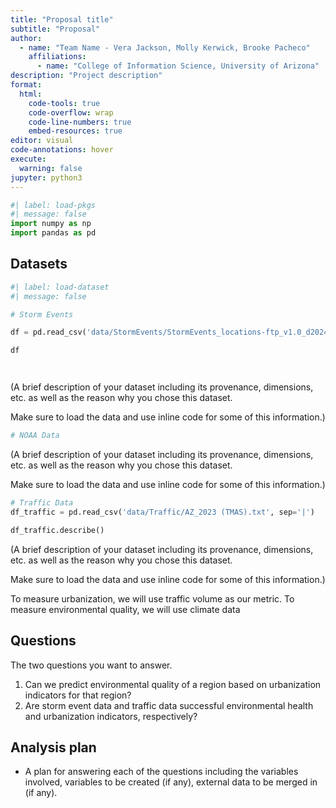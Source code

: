 ```yaml
---
title: "Proposal title"
subtitle: "Proposal"
author: 
  - name: "Team Name - Vera Jackson, Molly Kerwick, Brooke Pacheco"
    affiliations:
      - name: "College of Information Science, University of Arizona"
description: "Project description"
format:
  html:
    code-tools: true
    code-overflow: wrap
    code-line-numbers: true
    embed-resources: true
editor: visual
code-annotations: hover
execute:
  warning: false
jupyter: python3
---
```


```python
#| label: load-pkgs
#| message: false
import numpy as np
import pandas as pd
```

## Datasets

```python
#| label: load-dataset
#| message: false

# Storm Events

df = pd.read_csv('data/StormEvents/StormEvents_locations-ftp_v1.0_d2024_c20250731.csv')

df




```

(A brief description of your dataset including its provenance, dimensions, etc. as well as the reason why you chose this dataset.

Make sure to load the data and use inline code for some of this information.)





```python

# NOAA Data

```

(A brief description of your dataset including its provenance, dimensions, etc. as well as the reason why you chose this dataset.

Make sure to load the data and use inline code for some of this information.)





```python

# Traffic Data
df_traffic = pd.read_csv('data/Traffic/AZ_2023 (TMAS).txt', sep='|')

df_traffic.describe()


```

(A brief description of your dataset including its provenance, dimensions, etc. as well as the reason why you chose this dataset.

Make sure to load the data and use inline code for some of this information.)





To measure urbanization, we will use traffic volume as our metric.
To measure environmental quality, we will use climate data 



## Questions

The two questions you want to answer.

1. Can we predict environmental quality of a region based on urbanization indicators for that region?
2. Are storm event data and traffic data successful environmental health and urbanization indicators, respectively?

## Analysis plan

-   A plan for answering each of the questions including the variables involved, variables to be created (if any), external data to be merged in (if any).
